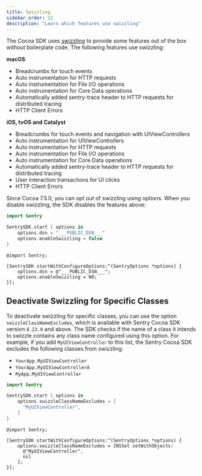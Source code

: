 ```yaml
---
title: Swizzling
sidebar_order: 12
description: "Learn which features use swizzling"
---
```


The Cocoa SDK uses [swizzling](https://nshipster.com/method-swizzling/) to provide some features out of the box without boilerplate code. The following features use swizzling:

**macOS**

- <PlatformLink to="/enriching-events/breadcrumbs/">Breadcrumbs for touch events</PlatformLink>
- <PlatformLink to="/tracing/instrumentation/automatic-instrumentation/#network-tracking">Auto instrumentation for HTTP requests</PlatformLink>
- <PlatformLink to="/tracing/instrumentation/automatic-instrumentation/#file-io-tracing">Auto instrumentation for File I/O operations</PlatformLink>
- <PlatformLink to="/tracing/instrumentation/automatic-instrumentation/#core-data-tracing">Auto instrumentation for Core Data operations</PlatformLink>
- <PlatformLink to="/tracing/trace-propagation/">Automatically added sentry-trace header to HTTP requests for distributed tracing</PlatformLink>
- <PlatformLink to="/configuration/http-client-errors/">HTTP Client Errors</PlatformLink>

**iOS, tvOS and Catalyst**

- <PlatformLink to="/enriching-events/breadcrumbs/">Breadcrumbs for touch events and navigation with UIViewControllers</PlatformLink>
- <PlatformLink to="/tracing/instrumentation/automatic-instrumentation/#uiviewcontroller-tracing">Auto instrumentation for UIViewControllers</PlatformLink>
- <PlatformLink to="/tracing/instrumentation/automatic-instrumentation/#network-tracking">Auto instrumentation for HTTP requests</PlatformLink>
- <PlatformLink to="/tracing/instrumentation/automatic-instrumentation/#file-io-tracing">Auto instrumentation for File I/O operations</PlatformLink>
- <PlatformLink to="/tracing/instrumentation/automatic-instrumentation/#core-data-tracing">Auto instrumentation for Core Data operations</PlatformLink>
- <PlatformLink to="/tracing/trace-propagation/">Automatically added sentry-trace header to HTTP requests for distributed tracing</PlatformLink>
- <PlatformLink to="/tracing/instrumentation/automatic-instrumentation/#user-interaction-tracing">User interaction transactions for UI clicks</PlatformLink>
- <PlatformLink to="/configuration/http-client-errors/">HTTP Client Errors</PlatformLink>

Since Cocoa 7.5.0, you can opt out of swizzling using options. When you disable swizzling, the SDK disables the features above:


```swift {tabTitle:Swift}
import Sentry

SentrySDK.start { options in
    options.dsn = "___PUBLIC_DSN___"
    options.enableSwizzling = false
}
```

```objc {tabTitle:Objective-C}
@import Sentry;

[SentrySDK startWithConfigureOptions:^(SentryOptions *options) {
    options.dsn = @"___PUBLIC_DSN___";
    options.enableSwizzling = NO;
}];
```


## Deactivate Swizzling for Specific Classes

To deactivate swizzling for specific classes, you can use the option `swizzleClassNameExcludes`, which is available with Sentry Cocoa SDK version `8.23.0` and above. The SDK checks if the name of a class it intends to swizzle contains any class name configured using this option. For example, if you add `MyUIViewController` to this list, the Sentry Cocoa SDK excludes the following classes from swizzling:

- `YourApp.MyUIViewController`
- `YourApp.MyUIViewControllerA`
- `MyApp.MyUIViewController`


```swift {tabTitle:Swift}
import Sentry

SentrySDK.start { options in
    options.swizzleClassNameExcludes = [
      "MyUIViewController",
    ]
}
```

```objc {tabTitle:Objective-C}
@import Sentry;

[SentrySDK startWithConfigureOptions:^(SentryOptions *options) {
    options.swizzleClassNameExcludes = [NSSet setWithObjects:
      @"MyUIViewController",
      nil
    ];
}];
```
